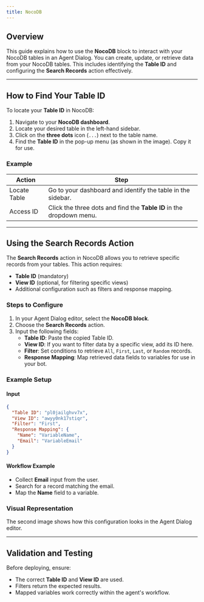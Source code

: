 ```yaml
---
title: NocoDB
---
```


## Overview
This guide explains how to use the **NocoDB** block to interact with your NocoDB tables in an Agent Dialog. You can create, update, or retrieve data from your NocoDB tables. This includes identifying the **Table ID** and configuring the **Search Records** action effectively.

---

## How to Find Your Table ID
To locate your **Table ID** in NocoDB:
1. Navigate to your **NocoDB dashboard**.
2. Locate your desired table in the left-hand sidebar.
3. Click on the **three dots** icon (`...`) next to the table name.
4. Find the **Table ID** in the pop-up menu (as shown in the image). Copy it for use.

### Example
| Action       | Step                                                                 |
|--------------|----------------------------------------------------------------------|
| Locate Table | Go to your dashboard and identify the table in the sidebar.          |
| Access ID    | Click the three dots and find the **Table ID** in the dropdown menu. |

---

## Using the Search Records Action
The **Search Records** action in NocoDB allows you to retrieve specific records from your tables. This action requires:
- **Table ID** (mandatory)
- **View ID** (optional, for filtering specific views)
- Additional configuration such as filters and response mapping.

### Steps to Configure
1. In your Agent Dialog editor, select the **NocoDB block**.
2. Choose the **Search Records** action.
3. Input the following fields:
   - **Table ID**: Paste the copied Table ID.
   - **View ID**: If you want to filter data by a specific view, add its ID here.
   - **Filter**: Set conditions to retrieve `All`, `First`, `Last`, or `Random` records.
   - **Response Mapping**: Map retrieved data fields to variables for use in your bot.

### Example Setup
#### Input
```json
{
  "Table ID": "pl0jailghvv7x",
  "View ID": "awyy0nk17stiqr",
  "Filter": "First",
  "Response Mapping": {
    "Name": "VariableName",
    "Email": "VariableEmail"
  }
}
```

#### Workflow Example
- Collect **Email** input from the user.
- Search for a record matching the email.
- Map the **Name** field to a variable.

### Visual Representation
The second image shows how this configuration looks in the Agent Dialog editor.

---

## Validation and Testing
Before deploying, ensure:
- The correct **Table ID** and **View ID** are used.
- Filters return the expected results.
- Mapped variables work correctly within the agent's workflow.
